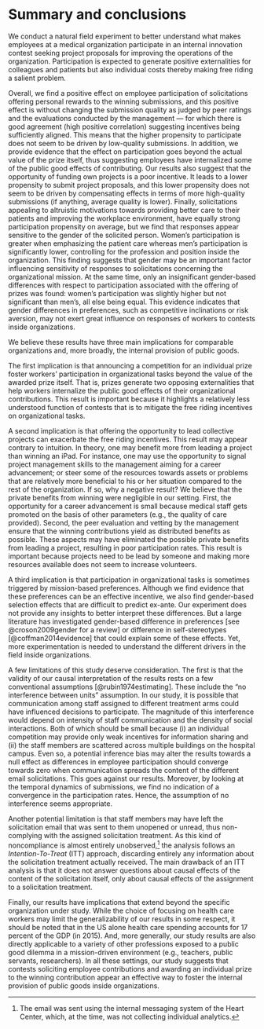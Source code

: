# Summary and conclusions


We conduct a natural field experiment to better understand what makes employees at a medical organization participate in an internal innovation contest seeking project proposals for improving the operations of the organization. Participation is expected to generate positive externalities for colleagues and patients but also individual costs thereby making free riding a salient problem. 

Overall, we find a positive effect on employee participation of solicitations offering personal rewards to the winning submissions, and this positive effect is without changing the submission quality as judged by peer ratings and the evaluations conducted by the management --- for which there is good agreement (high positive correlation) suggesting incentives being sufficiently aligned. This means that the higher propensity to participate does not seem to be driven by low-quality submissions. In addition,  we provide evidence that the effect on participation goes beyond the actual value of the prize itself, thus suggesting employees have internalized some of the public good effects of contributing. Our results also suggest that the opportunity of funding own projects is a poor incentive. It leads to a lower propensity to submit project proposals, and this lower propensity does not seem to be driven by compensating effects in terms of more high-quality submissions (if anything, average quality is lower). Finally, solicitations appealing to altruistic motivations towards providing better care to their patients and improving the workplace environment, have equally strong participation propensity on average, but we find that responses appear sensitive to the gender of the solicited person. Women's participation is greater when emphasizing the patient care whereas men's participation is significantly lower, controlling for the profession and position inside the organization. This finding suggests that gender may be an important factor influencing sensitivity of responses to solicitations concerning the organizational mission. At the same time, only an insignificant gender-based differences with respect to participation associated with the offering of prizes was found: women's participation was slightly higher but not significant than men's, all else being equal. This evidence indicates that gender differences in preferences, such as competitive inclinations or risk aversion, may not exert great influence on responses of workers to contests inside organizations. 

<!-- 
 The combination of lower participation rates with no changes in quality suggests that workers want to contribute ideas but xxxx opportunity to lead implementation of one's own submitted project proposal. This means xxxx. 
 -->

<!-- 
Taken together, these findings suggest that (1) the competition-for-prizes incentive dominates mission-oriented incentives and (2) the opportunity to lead implementation of one's own submitted project proposal is a poor incentive. In addition, these effects combined with the small (extrinsic) value of the prize relative to the median income of the participants, the long odds of winning the prize, the lack of differences in participation among professions, and the foreseeable additional costs of winning may suggest that (3) the effect of a prize competition on participation goes beyond the actual value of the prize itself, suggesting workers have, in fact, internalized some of the benefits of participating in an organizational task. 
 -->



We believe these results have three main implications for comparable organizations and, more broadly, the internal provision of public goods.

The first implication is that announcing a competition for an individual prize foster workers' participation in organizational tasks beyond the value of the awarded prize itself. That is, prizes generate two opposing externalities that help workers internalize the public good effects of their organizational contributions. This result is important because it highlights a relatively less understood function of contests that is to mitigate the free riding incentives on organizational tasks. 

A second implication is that offering the opportunity to lead collective projects can exacerbate the free riding incentives. This result may appear contrary to intuition. In theory, one may benefit more from leading a project than winning an iPad. For instance, one may use the opportunity to signal project management skills to the management aiming for a career advancement; or steer some of the resources towards assets or problems that are relatively more beneficial to his or her situation compared to the rest of the organization. If so, why a negative result? We believe that the private benefits from winning were negligible in our setting. First, the opportunity for a career advancement is small because medical staff gets promoted on the basis of other parameters (e.g., the quality of care provided). Second, the peer evaluation and vetting by the management ensure that the winning contributions yield as distributed benefits as possible. These aspects may have eliminated the possible private benefits from leading a project, resulting in poor participation rates. This result is important because projects need to be lead by someone and making more resources available does not seem to increase volunteers.


A third implication is that participation in organizational tasks is sometimes triggered by mission-based preferences. Although we find evidence that these preferences can be an effective incentive, we also find gender-based selection effects that are difficult to predict ex-ante. Our experiment does not provide any insights to better interpret these differences. But a large literature has investigated gender-based difference in preferences [see @croson2009gender for a review] or difference in self-stereotypes [@coffman2014evidence] that could explain some of these effects. Yet, more experimentation is needed to understand the different drivers in the field inside organizations. 

A few limitations of this study deserve consideration. The first is that the validity of our causal interpretation of the results rests on a few conventional assumptions [@rubin1974estimating]. These include the "no interference between units" assumption.  In our study, it is possible that communication among staff assigned to different treatment arms could have influenced decisions to participate. The magnitude of this interference would depend on intensity of staff communication and the density of social interactions. Both of which should be small because (i) an individual competition may provide only weak incentives for information sharing and (ii) the staff members are scattered across multiple buildings on the hospital campus. Even so, a potential inference bias may alter the results towards a null effect as differences in employee participation should converge towards zero when communication spreads the content of the different email solicitations. This goes against our results. Moreover, by looking at the temporal dynamics of submissions, we find no indication of a convergence in the participation rates. Hence, the assumption of no interference seems appropriate.

Another potential limitation is that staff members may have left the solicitation email that was sent to them unopened or unread, thus non-complying with the assigned solicitation treatment. As this kind of noncompliance is almost entirely unobserved,^[The email was sent using the internal messaging system of the Heart Center, which, at the time, was not collecting individual analytics.] the analysis follows an _Intention-To-Treat_ (ITT) approach, discarding entirely any information about the solicitation treatment actually received. The main drawback of an ITT analysis is that it does not answer questions about causal effects of the content of the solicitation itself, only about causal effects of the assignment to a solicitation treatment.

Finally, our results have implications that extend beyond the specific organization under study. While the choice of focusing on health care workers may limit the generalizability of our results in some respect, it should be noted that in the US alone health care spending accounts for 17 percent of the GDP (in 2015). And, more generally, our study results are also directly applicable to a variety of other professions exposed to a public good dilemma in a mission-driven environment (e.g., teachers, public servants, researchers). In all these settings, our study suggests that contests soliciting employee contributions and awarding an individual prize to the winning contribution appear an effective way to foster the internal provision of public goods inside organizations. 


<!-- 
Another drawback lies in the complex nature of motivation xxxx in fields experiments within organizations, using their members as unit of analysis. Staff members are subjected to many different incentives like career incentives, reputation, etc. This complex situation may xxxx confound xxxx factors. 0. Possible confounding factors: career concerns, reputation, prizes, credibility, costs.
1. Another possible confounding factor is that xxx immediate rewards vs long-term rewards. Under this view, the prize effect is a combination of xxx This is not against our interpretation. 
2. Another issue is that the contest was at the first time. This might have impacted credibility. If so, people may have not believed the funding. However, the management ensured the legitimacy of the interventions xxx. Indeed, all three winning proposals got implemented. If so, a lack of credibility may have xxx. 
3. Another problem is the presence of non-monetary incentives other than contributing to common assets. Two in particular: (1) career advancement, (2) gain a public recognition, and (3) costs of xxxx. These could change our results xxx howerver Career advancement was small. Public recognition was the same. It is possible that the PRIZE solicitation treatment triggered xxx. 

Another potential limitations is the presence of confounding factors, limiting our causal interpretation of the results. Instead of being willing to contribute to the public good, employees may be motivated by the opportunity of advancing their career, or a gain in reputation. An extensive literature has indeed estimated the power of these incentives inside organizations [xxxx]. However, we demonstrate that these incentives are not only negligible in our setting, but also constant across the different solicitation treatments and, therefore, irrelevant for the interpretation of the results. First, promotions in academic hospitals are typically based on the number of publications, tenure, and professional training. Therefore, the likelihood of a career advancement through participating in the contest is of minor importance. Second, the winners received a public announcement during an organization-wide event and listing on the organization's website. This kind of publicity is an opportunity for a gain in reputation or peer recognition, but our solicitation treatments do not seem to affect it differently. To sum, while these other incentives may have contributed to the overall level of employee participation, we believe they have not altered the differences among solicitation treatments, and do not represent a limiting factor for our interpretation of the results. 

Staffs' poor understanding of the costs arising from winning the contest could explain their participation. In the same vein, a large experimental literature on contests [@dechenaux2014survey]  shows that similar misconception could lead to higher effort levels than predicted. In particular, those in the PRIZE treatment could have underestimated the costs of participating as the iPad mini accentuated the appeal of an immediate reward and diminish the costs of winning the contest and becoming involved in implementation. Across treatments, however, we find that most of the staff submitted a detailed proposal on their project when invited to do so. Although participants might have had incorrect beliefs about expected costs from winning, these are unlikely to explain the significant differences. 
 -->


<!-- 
The  contribution toward a public good among workers than currently acknowledged in the traditional tournament theory literature. The incentive effect of offering a prize for winning the contest interacts with pro-social motivations of workers to contribute to the public good. [xxxx]
 -->



<!-- 
~~~SO FAR~~~~

Our data show that offering a prize for winning submissions boosted participation by 85 percent without affecting the quality of the submissions. The effect was consistent across gender and job type. We posit that the allure of a prize, in combination with mission-oriented preferences, drove participation. 


These results were sensitive to the solicited person's gender. Women's participation was greater than men's when email solicitations emphasized patient care, controlling for profession. One possible explanation for this finding is that female staff may be more altruistic and more responsive to the issue of improving patient care than male staff. However, the existing economic literature on gender differences in altruistic preferences [see @croson2009gender] does not fully support this explanation. Another possible reason for women's greater responsiveness to patient care involves gender-based stereotypes, which are pervasive in health care organizations [@evans2002cautious]. Male staff could have judged the contribution of an innovation project towards patient care improvement as a female-typed activity. Similarly, @coffman2014evidence report that, in laboratory experiments, women were less likely to contribute ideas to groups when the topic falls in male-typed domains, e.g., sports, and vice versa.

An interesting non-finding is the lack of gender-based differences in the PRIZE treatment; we found that women's participation was equal to men's. An extensive literature in economics has revealed women's tendency to be risk-averse [@borghans2009gender] and a distaste for competition [@niederle2007women], suggesting that a contest for prize may discourage women's participation. In our experiment, however, women participated the most in the PRIZE treatment. We suspect that the unique characteristics of our subject pool (e.g., careers in health care) could have led to this finding.

While not observed, there could have been negative interactions between the prize incentive and the contest that encouraged staff members to contribute to public good by suggesting an organizational improvement opportunity. A negative interaction occurs when a particular incentive might crowd out the motive to contribute; for example, providing a self-serving incentive might negatively interact with a self-sacrificing activity and crowd out the motivation to participate in this activity. Experiments in the context of blood donations [@lacetera2013economic; @lacetera2014rewarding], or public "bads" in daycare pick-ups [@gneezy2000fine] indicate crowd-out effects. Pecuniary incentives may not have the same effect if in-kind gifts are used in place of currency [e.g., @kube2012currency], or if the setting already involves an employer-employee  relationship [e.g, @fehr1998gift]. 


Ulterior motivations such as the prospect of a promotion [@baker1994internal; @gibbs1995incentive], professional prestige, or peer recognition [@kosfeld2011getting; @blanes2011tournaments] could have propelled participation. However, the likelihood of career advancement through participating in the contest seems marginal as promotions in academic hospitals are typically based on the number of publications, tenure, and professional training. In addition, our email solicitations contained incentives that are fairly neutral to potential career advancement opportunities associated with the contest. Recognition for authors of winning proposals included announcement during a hospital-wide public event and listing on the hospital website. These opportunities to be acknowledged equally affected all potential participants. 



Finally, while the choice of focusing on health care workers may limit the generalizability of our results in some respect, it should be noted that in the US alone health care spending accounts for 17 percent of the GDP (in 2015) and, more generally, our study results are also directly applicable to a variety of other professions exposed to a public good dilemma (e.g., teachers, public servants, researchers). 



Our results have implications that extend beyond the specific organization under study. Using a contest for prizes appears to be a more profitable way for firms to encourage contribution toward a public good among workers than currently acknowledged in the traditional tournament theory literature. The incentive effect of offering a prize for winning the contest interacts with pro-social motivations of workers to contribute to the public good.

 -->
